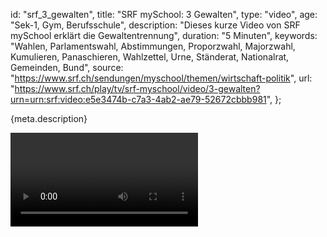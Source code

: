 
  id: "srf_3_gewalten",
  title: "SRF mySchool: 3 Gewalten",
  type: "video",
  age: "Sek-1, Gym, Berufsschule",
  description:
    "Dieses kurze Video von SRF mySchool erklärt die Gewaltentrennung",
  duration: "5 Minuten",
  keywords:
    "Wahlen, Parlamentswahl, Abstimmungen, Proporzwahl, Majorzwahl, Kumulieren, Panaschieren, Wahlzettel, Urne, Ständerat, Nationalrat, Gemeinden, Bund",
  source: "https://www.srf.ch/sendungen/myschool/themen/wirtschaft-politik",
  url:
    "https://www.srf.ch/play/tv/srf-myschool/video/3-gewalten?urn=urn:srf:video:e5e3474b-c7a3-4ab2-ae79-52672cbbb981",
};

<Ref source={meta.source}>
  <p>{meta.description}</p>
  <Video url={meta.url} />
</Ref>
